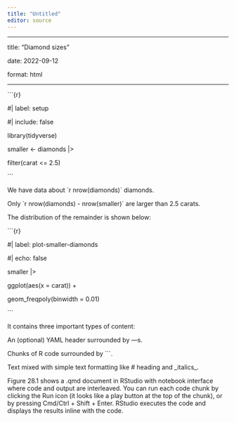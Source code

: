 ```yaml
---
title: "Untitled"
editor: source
---
```


------------------------------------------------------------------------

title: "Diamond sizes"

date: 2022-09-12

format: html

------------------------------------------------------------------------

\`\`\`{r}

#\| label: setup

#\| include: false

library(tidyverse)

smaller \<- diamonds \|\>

filter(carat \<= 2.5)

\`\`\`

We have data about \`r nrow(diamonds)\` diamonds.

Only \`r nrow(diamonds) - nrow(smaller)\` are larger than 2.5 carats.

The distribution of the remainder is shown below:

\`\`\`{r}

#\| label: plot-smaller-diamonds

#\| echo: false

smaller \|\>

ggplot(aes(x = carat)) +

geom_freqpoly(binwidth = 0.01)

\`\`\`

It contains three important types of content:

An (optional) YAML header surrounded by ---s.

Chunks of R code surrounded by \`\`\`.

Text mixed with simple text formatting like \# heading and \_italics\_.

Figure 28.1 shows a .qmd document in RStudio with notebook interface where code and output are interleaved. You can run each code chunk by clicking the Run icon (it looks like a play button at the top of the chunk), or by pressing Cmd/Ctrl + Shift + Enter. RStudio executes the code and displays the results inline with the code.
